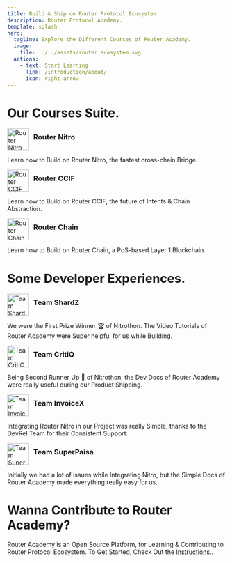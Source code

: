 ```yaml
---
title: Build & Ship on Router Protocol Ecosystem.
description: Router Protocol Academy.
template: splash
hero:
  tagline: Explore the Different Courses of Router Academy.
  image:
    file: ../../assets/router ecosystem.svg
  actions:
    - text: Start Learning
      link: /introduction/about/
      icon: right-arrow
---
```



# Our Courses Suite.

<CardGrid stagger>
  <Card>
    <div style="display: flex; align-items: center;">
      <img src="https://res.cloudinary.com/dguv1yapd/image/upload/v1725021958/router-academy-courses/j2vgeguf5udsszakorlu.png" alt="Router Nitro" style="width: 50px; height: auto; margin-right: 10px;" />
      <h3 style="margin-top: 5px;">Router Nitro</h3>
    </div>
    <p>Learn how to Build on Router Nitro, the fastest cross-chain Bridge.</p>
  </Card>
  <Card>
    <div style="display: flex; align-items: center;">
      <img src="https://res.cloudinary.com/dguv1yapd/image/upload/v1725021958/router-academy-courses/iovxb2yy6qgiym2pheda.png" alt="Router CCIF" style="width: 50px; height: auto; margin-right: 10px;" />
      <h3 style="margin-top: 5px;">Router CCIF</h3>
    </div>
    <p>Learn how to Build on Router CCIF, the future of Intents & Chain Abstraction.</p>
  </Card>
  <Card>
    <div style="display: flex; align-items: center;">
      <img src="https://res.cloudinary.com/dguv1yapd/image/upload/v1725021959/router-academy-courses/dgvl7psyiqh6fwzg6wog.png" alt="Router Chain" style="width: 50px; height: auto; margin-right: 10px;" />
      <h3 style="margin-top: 5px;">Router Chain</h3>
    </div>
    <p>Learn how to Build on Router Chain, a PoS-based Layer 1 Blockchain.</p>
  </Card>
</CardGrid>

# Some Developer Experiences.

<CardGrid>
  <Card>
    <div style="display: flex; align-items: center;">
      <img src="https://res.cloudinary.com/dguv1yapd/image/upload/v1725021958/router-academy-courses/uoyk3zh5nvorfxgp6w4s.webp" alt="Team ShardZ" style="width: 50px; height: auto; margin-right: 10px;" />
      <h3 style="margin-top: 5px;">Team ShardZ</h3>
    </div>
    <p>We were the First Prize Winner 🏆 of Nitrothon. The Video Tutorials of Router Academy were Super helpful for us while Building.</p>
  </Card>
  <Card>
    <div style="display: flex; align-items: center;">
      <img src="https://res.cloudinary.com/dguv1yapd/image/upload/v1725021958/router-academy-courses/wz3fritmrdt1ae5unu4c.webp" alt="Team CritiQ" style="width: 50px; height: auto; margin-right: 10px;" />
      <h3 style="margin-top: 5px;">Team CritiQ</h3>
    </div>
    <p>Being Second Runner Up 🥈 of Nitrothon, the Dev Docs of Router Academy were really useful during our Product Shipping.</p>
  </Card>
  <Card>
    <div style="display: flex; align-items: center;">
      <img src="https://res.cloudinary.com/dguv1yapd/image/upload/v1725021958/router-academy-courses/er6voz1llvqlqpc9lhvj.webp" alt="Team InvoiceX" style="width: 50px; height: auto; margin-right: 10px;" />
      <h3 style="margin-top: 5px;">Team InvoiceX</h3>
    </div>
    <p>Integrating Router Nitro in our Project was really Simple, thanks to the DevRel Team for their Consistent Support.</p>
  </Card>
  <Card>
    <div style="display: flex; align-items: center;">
      <img src="https://res.cloudinary.com/dguv1yapd/image/upload/v1725021959/router-academy-courses/tpsu3gnr6n1tboxcd1uj.png" alt="Team SuperPaisa" style="width: 50px; height: auto; margin-right: 10px;" />
      <h3 style="margin-top: 5px;">Team SuperPaisa</h3>
    </div>
    <p>Initially we had a lot of issues while Integrating Nitro, but the Simple Docs of Router Academy made everything really easy for us.</p>
  </Card>
</CardGrid>

# Wanna Contribute to Router Academy?

Router Academy is an Open Source Platform, for Learning & Contributing to Router Protocol Ecosystem. To Get Started, Check Out the [Instructions.](https://github.com/ShivankK26/Router-Academy-Courses/blob/main/README.md).

<CardGrid>
  <Card title="Articles" icon="pencil"></Card>
  <Card title="Tutorials" icon="laptop"></Card>
</CardGrid>


<CardGrid>
  <LinkCard 
    title="Write Articles on Router Protocol."
    icon="pencil" 
    href="/articles/" 
  />
  <LinkCard 
    title="Create DApp Tutorials."
    icon="laptop" 
    href="/guides/components/" 
  />
</CardGrid>